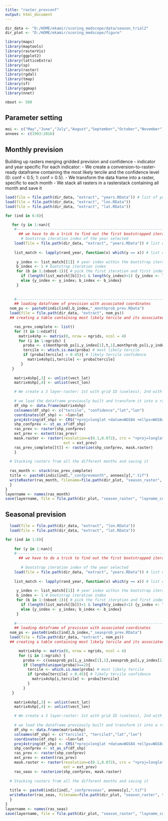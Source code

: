 ```yaml
---
title: "raster_prevconf"
output: html_document
---
```


```r

dir_data <- "D:/HOME/ekamir/scoring_medscope/data/season_trial2" 
dir_plot <- "D:/HOME/ekamir/scoring_medscope/figure" 

library(maps)
library(maptools)
library(rasterVis)
library(ggplot2)
library(latticeExtra)
library(sp)
library(raster)
library(rgdal)
library(tmap)
library(sf)
library(ggmap)
library(nnet)

nboot <- 500

```

## Parameter setting 

```r

moi <- c("May","June","July","August","September","October","November")
annees <- c(1993:2016)

```

## Monthly prevision ##

Building up rasters merging gridded prevision and confidence - indicator and year specific
For each indicator:
  - We create a conversion-to-raster-ready dataframe containing the most likely tercile and the confidence level (0: conf < 0.5; 1: conf > 0.5).
  - We transform the data frame into a raster, specific to each month
  - We stack all rasters in a rasterstack containing all month and save it

```r

load(file = file.path(dir_data, "extract", "years.RData")) # list of years in each bootstrap iteration
load(file = file.path(dir_data, "extract", "lon.RData"))
load(file = file.path(dir_data, "extract", "lat.RData"))

for (ind in 6:8){

   for (y in 1:nan){
    #---------------------------------------------------------------------------------------------------------------------------------------------
      ## we have to do a trick to find out the first bootstrapped iteration and the run index whithin this iteration matching the year we are interested in (the random sampling doesn't respect chronology)
       # bootstrap iteration index of the year selected
    load(file = file.path(dir_data, "extract", "years.RData")) # list of years in each bootstrap iteration
     
    list_match <- lapply(rand_year, function(x) which(y == x)) # list of matchs between list of years randomly generated for the bootstrap and the year we are interested in
     
     y_index <- list_match[[1]] # year index within the bootstrap iteration
     b_index <- 1 # bootstrap iteration index
     for (b in 1:(nboot-1)){ # pick the first iteration and first index matching the year we are looking for
       if (length(list_match[[b]])<1 & length(y_index)<1) {y_index <- list_match[[b+1]]; b_index <- b+1}
       else {y_index <- y_index; b_index <- b_index}
     }
     
    
    #---------------------------------------------------------------------------------------------------------------------------------------------
    ## loading dataframe of prevision with associated coordinates
  nom_ps <- paste0(indic[ind],b_index,"_monthprob_prev.RData")
  load(file = file.path(dir_data, "extract", nom_ps))
  ## creating a table containing most likely tercile and its associated confidence level (regarding probability value), with both coordinates (shape ready for shapefile conversion)

    ras_prev_complete <- list()
    for (t in 1:ndimT){
      matrix4shp <- matrix(0, nrow = ngrids, ncol = 4)
      for (i in 1:ngrids) {
        proba <- c(monthprob_ps[i,y_index[1],t,1],monthprob_ps[i,y_index[1],t,3]) # proba associated to each tercile 
        tercile <- which.is.max(proba) # most likely tercile
        if (proba[tercile] > 0.45){ # likely tercile confidence
          matrix4shp[i,tercile] <- proba[tercile]
       }
   }
    
    matrix4shp[,3] <- unlist(vect_lat)
    matrix4shp[,4] <- unlist(vect_lon)

    # We create a 3 layer-raster: 1st with grid ID (useless), 2nd with most likely tercile forecasted; 3rd with wilcoxon test outcomes. 
    
    # we load the dataframe previously built and transform it into a raster
    df_shp <- data.frame(matrix4shp)
    colnames(df_shp) <- c("tercile", "confidence","lat","lon")
    coordinates(df_shp) <- ~lon+lat
    proj4string(df_shp) <- CRS("+proj=longlat +datum=WGS84 +ellps=WGS84 +towgs84=0,0,0")
    shp_confprev <- st_as_sf(df_shp)
    ras_prev <- raster(shp_confprev)
    ext_prev <- extent(ras_prev)
    mask.raster <- raster(resolution=c(0.1,0.072), crs = "+proj=longlat +datum=WGS84 +ellps=WGS84 +towgs84=0,0,0", ## !!!!!!!!!!!
                          ext = ext_prev)
    ras_prev_complete[[t]] <- rasterize(shp_confprev, mask.raster)
    }
  
  # Stacking rasters from all the different months and saving it
  
  ras_month <- stack(ras_prev_complete)
  title <- paste0(indic[ind],"_confprevmonth", annees[y],".tif")
  writeRaster(ras_month, filename=file.path(dir_plot, "season_raster", title), overwrite = TRUE)
  }
}
layername <- names(ras_month)
save(layername, file = file.path(dir_plot, "season_raster", "layname_confprevmonth.RData"))

```

## Seasonal prevision ##



```r

  load(file = file.path(dir_data, "extract", "lon.RData"))
  load(file = file.path(dir_data, "extract", "lat.RData"))

for (ind in 1:8){
  
    for (y in 1:nan){
    #---------------------------------------------------------------------------------------------------------------------------------------------
      ## we have to do a trick to find out the first bootstrapped iteration and the run index whithin this iteration matching the year we are interested in (the random sampling doesn't respect chronology)
      
       # bootstrap iteration index of the year selected
    load(file = file.path(dir_data, "extract", "years.RData")) # list of years in each bootstrap iteration
     
    list_match <- lapply(rand_year, function(x) which(y == x)) # list of matchs between list of years randomly generated for the bootstrap and the year we are interested in
     
     y_index <- list_match[[1]] # year index within the bootstrap iteration
     b_index <- 1 # bootstrap iteration index
     for (b in 1:(nboot-1)){ # pick the first iteration and first index matching the year we are looking for
       if (length(list_match[[b]])<1 & length(y_index)<1) {y_index <- list_match[[b+1]]; b_index <- b+1}
       else {y_index <- y_index; b_index <- b_index}
     }
    
    #---------------------------------------------------------------------------------------------------------------------------------------------
    ## loading dataframe of prevision with associated coordinates
  nom_ps <- paste0(indic[ind],b_index,"_seasprob_prev.RData")
  load(file = file.path(dir_data, "extract", nom_ps))
  ## creating a table containing most likely tercile and its associated confidence level (regarding probability value), with both coordinates (shape ready for shapefile conversion)

      matrix4shp <- matrix(0, nrow = ngrids, ncol = 4)
      for (i in 1:ngrids) {
        proba <- c(seasprob_ps[i,y_index[1],1],seasprob_ps[i,y_index[1],3]) 
        if (length(unique(proba))==2){
          tercile <- which.is.max(proba) # most likely tercile
          if (proba[tercile] > 0.45){ # likely tercile confidence
            matrix4shp[i,tercile] <- proba[tercile]
          }
        }
   }
    
    matrix4shp[,3] <- unlist(vect_lat)
    matrix4shp[,4] <- unlist(vect_lon)

    # We create a 3 layer-raster: 1st with grid ID (useless), 2nd with most likely tercile forecasted; 3rd with wilcoxon test outcomes. 
    
    # we load the dataframe previously built and transform it into a raster
    df_shp <- data.frame(matrix4shp)
    colnames(df_shp) <- c("tercile1", "tercile3","lat","lon")
    coordinates(df_shp) <- ~lon+lat
    proj4string(df_shp) <- CRS("+proj=longlat +datum=WGS84 +ellps=WGS84 +towgs84=0,0,0")
    shp_confprev <- st_as_sf(df_shp)
    ras_prev <- raster(shp_confprev)
    ext_prev <- extent(ras_prev)
    mask.raster <- raster(resolution=c(0.1,0.072), crs = "+proj=longlat +datum=WGS84 +ellps=WGS84 +towgs84=0,0,0", ## !!!!!!!!!!!
                          ext = ext_prev)
    ras_seas <- rasterize(shp_confprev, mask.raster) 
  
  # Stacking rasters from all the different months and saving it
  
  title <- paste0(indic[ind],"_confprevseas", annees[y],".tif")
  writeRaster(ras_seas, filename=file.path(dir_plot, "season_raster", title), overwrite = TRUE)
  }
}
layername <- names(ras_seas)
save(layername, file = file.path(dir_plot, "season_raster", "layname_confprevseas.RData"))

```
